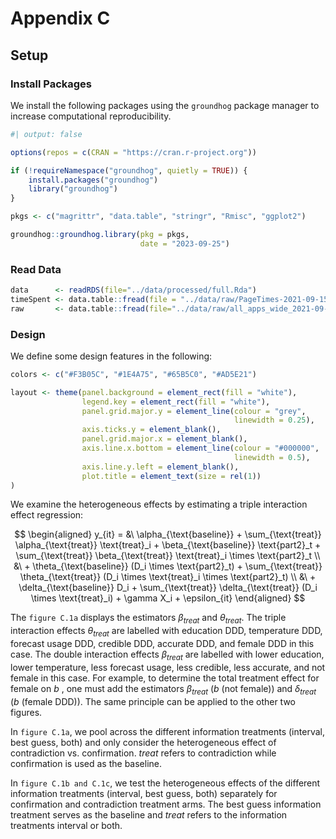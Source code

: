 # Appendix C

## Setup

### Install Packages

We install the following packages using the `groundhog` package manager to increase computational reproducibility.

```r
#| output: false

options(repos = c(CRAN = "https://cran.r-project.org")) 

if (!requireNamespace("groundhog", quietly = TRUE)) {
    install.packages("groundhog")
    library("groundhog")
}

pkgs <- c("magrittr", "data.table", "stringr", "Rmisc", "ggplot2")

groundhog::groundhog.library(pkg = pkgs,
                             date = "2023-09-25")
```

### Read Data

```r
data      <- readRDS(file="../data/processed/full.Rda")
timeSpent <- data.table::fread(file = "../data/raw/PageTimes-2021-09-15.csv")
raw       <- data.table::fread(file="../data/raw/all_apps_wide_2021-09-15.csv")
```

### Design

We define some design features in the following:

```r

colors <- c("#F3B05C", "#1E4A75", "#65B5C0", "#AD5E21")

layout <- theme(panel.background = element_rect(fill = "white"),
                legend.key = element_rect(fill = "white"),
                panel.grid.major.y = element_line(colour = "grey", 
                                                  linewidth = 0.25),
                axis.ticks.y = element_blank(),
                panel.grid.major.x = element_blank(),
                axis.line.x.bottom = element_line(colour = "#000000", 
                                                  linewidth = 0.5),
                axis.line.y.left = element_blank(),
                plot.title = element_text(size = rel(1))
)

```


We examine the heterogeneous effects by estimating a triple interaction effect regression:

$$
\begin{aligned}
y_{it} = &\ \alpha_{\text{baseline}} + \sum_{\text{treat}} \alpha_{\text{treat}} \text{treat}_i + \beta_{\text{baseline}} \text{part2}_t + \sum_{\text{treat}} \beta_{\text{treat}} \text{treat}_i \times \text{part2}_t \\
&\ + \theta_{\text{baseline}} (D_i \times \text{part2}_t) + \sum_{\text{treat}} \theta_{\text{treat}} (D_i \times \text{treat}_i \times \text{part2}_t) \\
&\ + \delta_{\text{baseline}} D_i + \sum_{\text{treat}} \delta_{\text{treat}} (D_i \times \text{treat}_i) + \gamma X_i + \epsilon_{it}
\end{aligned}
$$

The `figure C.1a` displays the estimators $\beta_{treat}$ and $\theta_{treat}$. The triple interaction effects $\theta_{treat}$ are labelled with education DDD, temperature DDD, forecast usage DDD, credible DDD, accurate DDD, and female DDD in this case. The double interaction effects $\beta_{treat}$ are labelled with lower education, lower temperature, less forecast usage, less credible, less accurate, and not female in this case. For example, to determine the total treatment effect for female on $b$ , one must add the estimators $\beta_{treat}$ ($b$ (not female)) and $\delta_{treat}$ ($b$ (female DDD)). The same principle can be applied to the other two figures.

In `figure C.1a`, we pool across the different information treatments (interval, best guess, both) and only consider the heterogeneous effect of contradiction vs. confirmation. _treat_ refers to contradiction while confirmation is used as the baseline.

In `figure C.1b and C.1c`, we test the heterogeneous effects of the different information treatments (interval, best guess, both) separately for confirmation and contradiction treatment arms. The best guess information treatment serves as the baseline and _treat_ refers to the information treatments interval or both.

